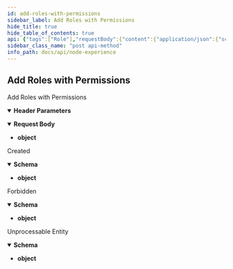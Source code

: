 ```yaml
---
id: add-roles-with-permissions
sidebar_label: Add Roles with Permissions
hide_title: true
hide_table_of_contents: true
api: {"tags":["Role"],"requestBody":{"content":{"application/json":{"schema":{"type":"object","example":{"name":"Role2","slug":"role2","permissions":["itemsCreate","itemsUpdate","itemsList","itemsShow"]}}}}},"security":[{"bearerAuth":[]}],"parameters":[{"name":"Content-Type","in":"header","schema":{"type":"string"},"example":"application/json"}],"responses":{"201":{"description":"Created","content":{"application/json":{"schema":{"type":"object"},"example":{"data":{"id":"f424210b-fbae-4ab9-9519-505b34cce84c","message":"created successfully"}}}}},"403":{"description":"Forbidden","content":{"application/json":{"schema":{"type":"object"},"example":{"message":"Invalid token.","errorCode":"auth.presentation.exceptions.tokenExpired","errors":null,"metadata":{}}}}},"422":{"description":"Unprocessable Entity","content":{"application/json":{"schema":{"type":"object"},"example":{"message":"Failed Request.","errorCode":null,"errors":[{"property":"permissions","constraints":{"isString":"each value in permissions must be a string"}}],"metadata":{}}}}}},"description":"Add Roles with Permissions","method":"post","path":"/api/roles","servers":[{"url":"http://{{url}}"}],"securitySchemes":{"BearerAuth":{"type":"http","scheme":"bearer"}},"jsonRequestBodyExample":{"name":"Role2","slug":"role2","permissions":["itemsCreate","itemsUpdate","itemsList","itemsShow"]},"info":{"title":"Node Experience","description":"Open API Specification","version":"0.0.1","x-logo":{"url":"https://raw.githubusercontent.com/DigiChanges/node-experience/docs/RABC/readme/NExp.svg","backgroundColor":"#FFFFFF","altText":"NExp"},"contact":{"name":"Nathan M. Russo","url":"https://www.linkedin.com/in/nathan-m-russo","email":"nathan@digichanges.com"},"license":{"name":"MIT","url":"https://es.wikipedia.org/wiki/Licencia_MIT"}},"postman":{"name":"Add Roles with Permissions","description":{"type":"text/plain"},"url":{"path":["api","roles"],"host":["{{baseUrl}}"],"query":[],"variable":[]},"header":[{"key":"Content-Type","value":"application/json"},{"key":"Accept","value":"application/json"}],"method":"POST","body":{"mode":"raw","raw":"\"\"","options":{"raw":{"language":"json"}}}}}
sidebar_class_name: "post api-method"
info_path: docs/api/node-experience
---
```



## Add Roles with Permissions



Add Roles with Permissions

<details style={{"marginBottom":"1rem"}} data-collapsed={false} open={true}><summary style={{}}><strong>Header Parameters</strong></summary><div><ul><ParamsItem className={"paramsItem"} param={{"name":"Content-Type","in":"header","schema":{"type":"string"},"example":"application/json"}}></ParamsItem></ul></div></details><MimeTabs><TabItem label={"application/json"} value={"application/json-schema"}><details style={{}} data-collapsed={false} open={true}><summary style={{"textAlign":"left"}}><strong>Request Body</strong></summary><div style={{"textAlign":"left","marginLeft":"1rem"}}></div><ul style={{"marginLeft":"1rem"}}><li><div><strong>object</strong></div></li></ul></details></TabItem></MimeTabs><div><ApiTabs><TabItem label={"201"} value={"201"}><div>

Created

</div><div><MimeTabs groupId={"mime-type"}><TabItem label={"application/json"} value={"application/json"}><SchemaTabs groupId={"schema-tabs"}><TabItem label={"Schema"} value={"Schema"}><details style={{}} data-collapsed={false} open={true}><summary style={{"textAlign":"left"}}><strong>Schema</strong></summary><div style={{"textAlign":"left","marginLeft":"1rem"}}></div><ul style={{"marginLeft":"1rem"}}><li><div><strong>object</strong></div></li></ul></details></TabItem><TabItem label={"Example (from schema)"} value={"Example (from schema)"}><ResponseSamples responseExample={"{}"} language={"json"}></ResponseSamples></TabItem><TabItem label={"Example"} value={"Example"}><ResponseSamples responseExample={"{\n  \"data\": {\n    \"id\": \"f424210b-fbae-4ab9-9519-505b34cce84c\",\n    \"message\": \"created successfully\"\n  }\n}"} language={"json"}></ResponseSamples></TabItem></SchemaTabs></TabItem></MimeTabs></div></TabItem><TabItem label={"403"} value={"403"}><div>

Forbidden

</div><div><MimeTabs groupId={"mime-type"}><TabItem label={"application/json"} value={"application/json"}><SchemaTabs groupId={"schema-tabs"}><TabItem label={"Schema"} value={"Schema"}><details style={{}} data-collapsed={false} open={true}><summary style={{"textAlign":"left"}}><strong>Schema</strong></summary><div style={{"textAlign":"left","marginLeft":"1rem"}}></div><ul style={{"marginLeft":"1rem"}}><li><div><strong>object</strong></div></li></ul></details></TabItem><TabItem label={"Example (from schema)"} value={"Example (from schema)"}><ResponseSamples responseExample={"{}"} language={"json"}></ResponseSamples></TabItem><TabItem label={"Example"} value={"Example"}><ResponseSamples responseExample={"{\n  \"message\": \"Invalid token.\",\n  \"errorCode\": \"auth.presentation.exceptions.tokenExpired\",\n  \"errors\": null,\n  \"metadata\": {}\n}"} language={"json"}></ResponseSamples></TabItem></SchemaTabs></TabItem></MimeTabs></div></TabItem><TabItem label={"422"} value={"422"}><div>

Unprocessable Entity

</div><div><MimeTabs groupId={"mime-type"}><TabItem label={"application/json"} value={"application/json"}><SchemaTabs groupId={"schema-tabs"}><TabItem label={"Schema"} value={"Schema"}><details style={{}} data-collapsed={false} open={true}><summary style={{"textAlign":"left"}}><strong>Schema</strong></summary><div style={{"textAlign":"left","marginLeft":"1rem"}}></div><ul style={{"marginLeft":"1rem"}}><li><div><strong>object</strong></div></li></ul></details></TabItem><TabItem label={"Example (from schema)"} value={"Example (from schema)"}><ResponseSamples responseExample={"{}"} language={"json"}></ResponseSamples></TabItem><TabItem label={"Example"} value={"Example"}><ResponseSamples responseExample={"{\n  \"message\": \"Failed Request.\",\n  \"errorCode\": null,\n  \"errors\": [\n    {\n      \"property\": \"permissions\",\n      \"constraints\": {\n        \"isString\": \"each value in permissions must be a string\"\n      }\n    }\n  ],\n  \"metadata\": {}\n}"} language={"json"}></ResponseSamples></TabItem></SchemaTabs></TabItem></MimeTabs></div></TabItem></ApiTabs></div>
      